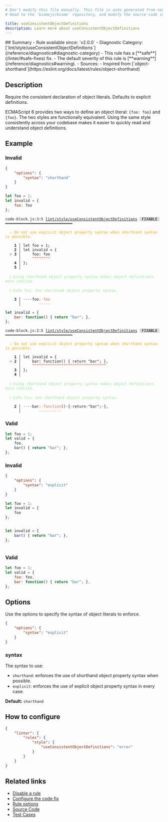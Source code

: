 ```yaml
---
# Don't modify this file manually. This file is auto generated from source, and you will lose your changes next time the website is built.
# Head to the `biomejs/biome` repository, and modify the source code in there.

title: useConsistentObjectDefinitions
description: Learn more about useConsistentObjectDefinitions
---
```


<Tabs>
<TabItem label="JavaScript (and super languages)" icon="seti:javascript">
## Summary
- Rule available since: `v2.0.0`
- Diagnostic Category: [`lint/style/useConsistentObjectDefinitions`](/reference/diagnostics#diagnostic-category)
- This rule has a [**safe**](/linter/#safe-fixes) fix.
- The default severity of this rule is [**warning**](/reference/diagnostics#warning).
- Sources: 
  - Inspired from [`object-shorthand`](https://eslint.org/docs/latest/rules/object-shorthand)

## Description
Require the consistent declaration of object literals. Defaults to explicit definitions.

ECMAScript 6 provides two ways to define an object literal: `{foo: foo}` and `{foo}`.
The two styles are functionally equivalent.
Using the same style consistently across your codebase makes it easier to quickly read and understand object definitions.

## Example

### Invalid

```json
{
    "options": {
        "syntax": "shorthand"
    }
}
```

```js
let foo = 1;
let invalid = {
    foo: foo
};
```

<pre class="language-text"><code class="language-text">code-block.js:3:5 <a href="https://biomejs.dev/linter/rules/use-consistent-object-definitions">lint/style/useConsistentObjectDefinitions</a> <span style="color: #000; background-color: #ddd;"> FIXABLE </span> ━━━━━━━━━━━━━━━━━━━━━━━━━━━━━━<br /><br />  <strong><span style="color: Orange;">⚠</span></strong> <span style="color: Orange;">Do not use explicit object property syntax when shorthand syntax is possible.</span><br />  <br />    <strong>1 │ </strong>let foo = 1;<br />    <strong>2 │ </strong>let invalid = &#123;<br />  <strong><span style="color: Tomato;">&gt;</span></strong> <strong>3 │ </strong>    foo: foo<br />   <strong>   │ </strong>    <strong><span style="color: Tomato;">^</span></strong><strong><span style="color: Tomato;">^</span></strong><strong><span style="color: Tomato;">^</span></strong><strong><span style="color: Tomato;">^</span></strong><strong><span style="color: Tomato;">^</span></strong><strong><span style="color: Tomato;">^</span></strong><strong><span style="color: Tomato;">^</span></strong><strong><span style="color: Tomato;">^</span></strong><br />    <strong>4 │ </strong>&#125;;<br />    <strong>5 │ </strong><br />  <br />  <strong><span style="color: lightgreen;">ℹ</span></strong> <span style="color: lightgreen;">Using shorthand object property syntax makes object definitions more concise.</span><br />  <br />  <strong><span style="color: lightgreen;">ℹ</span></strong> <span style="color: lightgreen;">Safe fix</span><span style="color: lightgreen;">: </span><span style="color: lightgreen;">Use shorthand object property syntax.</span><br />  <br />  <strong>  3 │ </strong><span style="opacity: 0.8;">·</span><span style="opacity: 0.8;">·</span><span style="opacity: 0.8;">·</span><span style="opacity: 0.8;">·</span>foo<span style="color: Tomato;">:</span><span style="opacity: 0.8;"><span style="color: Tomato;">·</span></span><span style="color: Tomato;">f</span><span style="color: Tomato;">o</span><span style="color: Tomato;">o</span><br />  <strong>    │ </strong>       <span style="color: Tomato;">-</span><span style="color: Tomato;">-</span><span style="color: Tomato;">-</span><span style="color: Tomato;">-</span><span style="color: Tomato;">-</span><br /></code></pre>

```js
let invalid = {
    bar: function() { return "bar"; },
};
```

<pre class="language-text"><code class="language-text">code-block.js:2:5 <a href="https://biomejs.dev/linter/rules/use-consistent-object-definitions">lint/style/useConsistentObjectDefinitions</a> <span style="color: #000; background-color: #ddd;"> FIXABLE </span> ━━━━━━━━━━━━━━━━━━━━━━━━━━━━━━<br /><br />  <strong><span style="color: Orange;">⚠</span></strong> <span style="color: Orange;">Do not use explicit object property syntax when shorthand syntax is possible.</span><br />  <br />    <strong>1 │ </strong>let invalid = &#123;<br />  <strong><span style="color: Tomato;">&gt;</span></strong> <strong>2 │ </strong>    bar: function() &#123; return &quot;bar&quot;; &#125;,<br />   <strong>   │ </strong>    <strong><span style="color: Tomato;">^</span></strong><strong><span style="color: Tomato;">^</span></strong><strong><span style="color: Tomato;">^</span></strong><strong><span style="color: Tomato;">^</span></strong><strong><span style="color: Tomato;">^</span></strong><strong><span style="color: Tomato;">^</span></strong><strong><span style="color: Tomato;">^</span></strong><strong><span style="color: Tomato;">^</span></strong><strong><span style="color: Tomato;">^</span></strong><strong><span style="color: Tomato;">^</span></strong><strong><span style="color: Tomato;">^</span></strong><strong><span style="color: Tomato;">^</span></strong><strong><span style="color: Tomato;">^</span></strong><strong><span style="color: Tomato;">^</span></strong><strong><span style="color: Tomato;">^</span></strong><strong><span style="color: Tomato;">^</span></strong><strong><span style="color: Tomato;">^</span></strong><strong><span style="color: Tomato;">^</span></strong><strong><span style="color: Tomato;">^</span></strong><strong><span style="color: Tomato;">^</span></strong><strong><span style="color: Tomato;">^</span></strong><strong><span style="color: Tomato;">^</span></strong><strong><span style="color: Tomato;">^</span></strong><strong><span style="color: Tomato;">^</span></strong><strong><span style="color: Tomato;">^</span></strong><strong><span style="color: Tomato;">^</span></strong><strong><span style="color: Tomato;">^</span></strong><strong><span style="color: Tomato;">^</span></strong><strong><span style="color: Tomato;">^</span></strong><strong><span style="color: Tomato;">^</span></strong><strong><span style="color: Tomato;">^</span></strong><strong><span style="color: Tomato;">^</span></strong><strong><span style="color: Tomato;">^</span></strong><br />    <strong>3 │ </strong>&#125;;<br />    <strong>4 │ </strong><br />  <br />  <strong><span style="color: lightgreen;">ℹ</span></strong> <span style="color: lightgreen;">Using shorthand object property syntax makes object definitions more concise.</span><br />  <br />  <strong><span style="color: lightgreen;">ℹ</span></strong> <span style="color: lightgreen;">Safe fix</span><span style="color: lightgreen;">: </span><span style="color: lightgreen;">Use shorthand object property syntax.</span><br />  <br />  <strong>  2 │ </strong><span style="opacity: 0.8;">·</span><span style="opacity: 0.8;">·</span><span style="opacity: 0.8;">·</span><span style="opacity: 0.8;">·</span>bar<span style="color: Tomato;">:</span><span style="opacity: 0.8;"><span style="color: Tomato;">·</span></span><span style="color: Tomato;">f</span><span style="color: Tomato;">u</span><span style="color: Tomato;">n</span><span style="color: Tomato;">c</span><span style="color: Tomato;">t</span><span style="color: Tomato;">i</span><span style="color: Tomato;">o</span><span style="color: Tomato;">n</span>()<span style="opacity: 0.8;">·</span>&#123;<span style="opacity: 0.8;">·</span>return<span style="opacity: 0.8;">·</span>&quot;bar&quot;;<span style="opacity: 0.8;">·</span>&#125;,<br />  <strong>    │ </strong>       <span style="color: Tomato;">-</span><span style="color: Tomato;">-</span><span style="color: Tomato;">-</span><span style="color: Tomato;">-</span><span style="color: Tomato;">-</span><span style="color: Tomato;">-</span><span style="color: Tomato;">-</span><span style="color: Tomato;">-</span><span style="color: Tomato;">-</span><span style="color: Tomato;">-</span>                     <br /></code></pre>

### Valid

```js
let foo = 1;
let valid = {
    foo,
    bar() { return "bar"; },
};
```

### Invalid

```json
{
    "options": {
        "syntax": "explicit"
    }
}
```

```js
let foo = 1;
let invalid = {
    foo
};
```

<pre class="language-text"><code class="language-text"></code></pre>

```js
let invalid = {
    bar() { return "bar"; },
};
```

<pre class="language-text"><code class="language-text"></code></pre>

### Valid

```js
let foo = 1;
let valid = {
    foo: foo,
    bar: function() { return "bar"; },
};
```

## Options

Use the options to specify the syntax of object literals to enforce.

```json
{
    "options": {
        "syntax": "explicit"
    }
}
```

### syntax

The syntax to use:

- `shorthand`: enforces the use of shorthand object property syntax when possible.
- `explicit`: enforces the use of explicit object property syntax in every case.

**Default:** `shorthand`

## How to configure
```json title="biome.json"
{
	"linter": {
		"rules": {
			"style": {
				"useConsistentObjectDefinitions": "error"
			}
		}
	}
}

```
## Related links

- [Disable a rule](/linter/#disable-a-rule)
- [Configure the code fix](/linter#configure-the-code-fix)
- [Rule options](/linter/#rule-options)
- [Source Code](https://github.com/biomejs/biome/blob/main/crates/biome_js_analyze/src/lint/style/use_consistent_object_definitions.rs)
- [Test Cases](https://github.com/biomejs/biome/blob/main/crates/biome_js_analyze/tests/specs/style/useConsistentObjectDefinitions)

</TabItem>
</Tabs>

